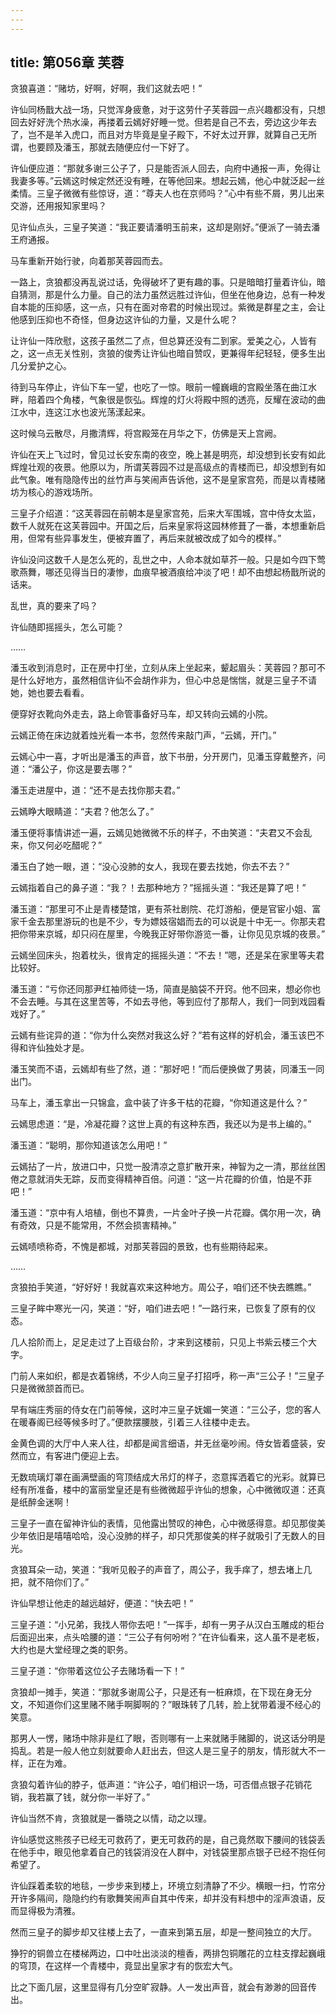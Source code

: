 ```yaml
---
---
---
```

title: 第056章 芙蓉
---





贪狼喜道：“赌坊，好啊，好啊，我们这就去吧！”

许仙同杨戬大战一场，只觉浑身疲惫，对于这劳什子芙蓉园一点兴趣都没有，只想回去好好洗个热水澡，再搂着云嫣好好睡一觉。但若是自己不去，旁边这少年去了，岂不是羊入虎口，而且对方毕竟是皇子殿下，不好太过开罪，就算自己无所谓，也要顾及潘玉，那就去随便应付一下好了。

许仙便应道：“那就多谢三公子了，只是能否派人回去，向府中通报一声，免得让我妻多等。”云嫣这时候定然还没有睡，在等他回来。想起云嫣，他心中就泛起一丝柔情。三皇子微微有些惊讶，道：“尊夫人也在京师吗？”心中有些不屑，男儿出来交游，还用报知家里吗？

见许仙点头，三皇子笑道：“我正要请潘明玉前来，这却是刚好。”便派了一骑去潘王府通报。

马车重新开始行驶，向着那芙蓉园而去。

一路上，贪狼都没再乱说过话，免得破坏了更有趣的事。只是暗暗打量着许仙，暗自猜测，那是什么力量。自己的法力虽然远胜过许仙，但坐在他身边，总有一种发自本能的压抑感，这一点，只有在面对帝君的时候出现过。紫微是群星之主，会让他感到压抑也不奇怪，但身边这许仙的力量，又是什么呢？

让许仙一阵欣慰，这孩子虽然二了点，但总算还没有二到家。爱美之心，人皆有之，这一点无关性别，贪狼的俊秀让许仙也暗自赞叹，更兼得年纪轻轻，便多生出几分爱护之心。

待到马车停止，许仙下车一望，也吃了一惊。眼前一幢巍峨的宫殿坐落在曲江水畔，陪着四个角楼，气象很是恢弘。辉煌的灯火将殿中照的透亮，反耀在波动的曲江水中，连这江水也波光荡漾起来。

这时候乌云散尽，月撒清辉，将宫殿笼在月华之下，仿佛是天上宫阙。

许仙在天上飞过时，曾见过长安东南的夜空，晚上甚是明亮，却没想到长安有如此辉煌壮观的夜景。他原以为，所谓芙蓉园不过是高级点的青楼而已，却没想到有如此气象。唯有隐隐传出的丝竹声与笑闹声告诉他，这不是皇家宫苑，而是以青楼赌坊为核心的游戏场所。

三皇子介绍道：“这芙蓉园在前朝本是皇家宫苑，后来大军围城，宫中侍女太监，数千人就死在这芙蓉园中。开国之后，后来皇家将这园林修葺了一番，本想重新启用，但常有些异事发生，便被弃置了，再后来就被改成了如今的模样。”

许仙没问这数千人是怎么死的，乱世之中，人命本就如草芥一般。只是如今四下莺歌燕舞，哪还见得当日的凄惨，血痕早被酒痕给冲淡了吧！却不由想起杨戬所说的话来。

乱世，真的要来了吗？

许仙随即摇摇头，怎么可能？

……

潘玉收到消息时，正在房中打坐，立刻从床上坐起来，颦起眉头：芙蓉园？那可不是什么好地方，虽然相信许仙不会胡作非为，但心中总是惴惴，就是三皇子不请她，她也要去看看。

便穿好衣靴向外走去，路上命管事备好马车，却又转向云嫣的小院。

云嫣正倚在床边就着烛光看一本书，忽然传来敲门声，“云嫣，开门。”

云嫣心中一喜，才听出是潘玉的声音，放下书册，分开房门，见潘玉穿戴整齐，问道：“潘公子，你这是要去哪？”

潘玉走进屋中，道：“还不是去找你那夫君。”

云嫣睁大眼睛道：“夫君？他怎么了。”

潘玉便将事情讲述一遍，云嫣见她微微不乐的样子，不由笑道：“夫君又不会乱来，你又何必吃醋呢？”

潘玉白了她一眼，道：“没心没肺的女人，我现在要去找她，你去不去？”

云嫣指着自己的鼻子道：“我？！去那种地方？”摇摇头道：“我还是算了吧！”

潘玉道：“那里可不止是青楼楚馆，更有茶社剧院、花灯游船，便是官宦小姐、富家千金去那里游玩的也是不少，专为嫖妓宿娼而去的可以说是十中无一。你那夫君把你带来京城，却只闷在屋里，今晚我正好带你游览一番，让你见见京城的夜景。”

云嫣坐回床头，抱着枕头，很肯定的摇摇头道：“不去！”嗯，还是呆在家里等夫君比较好。

潘玉道：“亏你还同那尹红袖师徒一场，简直是脑袋不开窍。他不回来，想必你也不会去睡。与其在这里苦等，不如去寻他，等到应付了那帮人，我们一同到戏园看戏好了。”

云嫣有些诧异的道：“你为什么突然对我这么好？”若有这样的好机会，潘玉该巴不得和许仙独处才是。

潘玉笑而不语，云嫣却有些了然，道：“那好吧！”而后便换做了男装，同潘玉一同出门。

马车上，潘玉拿出一只锦盒，盒中装了许多干枯的花瓣，“你知道这是什么？”

云嫣思虑道：“是，冷凝花瓣？这世上真的有这种东西，我还以为是书上编的。”

潘玉道：“聪明，那你知道该怎么用吧！”

云嫣拈了一片，放进口中，只觉一股清凉之意扩散开来，神智为之一清，那丝丝困倦之意就消失无踪，反而变得精神百倍。问道：“这一片花瓣的价值，怕是不菲吧！”

潘玉道：“京中有人培植，倒也不算贵，一片金叶子换一片花瓣。偶尔用一次，确有奇效，只是不能常用，不然会损害精神。”

云嫣啧喷称奇，不愧是都城，对那芙蓉园的景致，也有些期待起来。

……

贪狼拍手笑道，“好好好！我就喜欢来这种地方。周公子，咱们还不快去瞧瞧。”

三皇子眸中寒光一闪，笑道：“好，咱们进去吧！”一路行来，已恢复了原有的仪态。

几人拾阶而上，足足走过了上百级台阶，才来到这楼前，只见上书紫云楼三个大字。

门前人来如织，都是衣着锦绣，不少人向三皇子打招呼，称一声“三公子！”三皇子只是微微颔首而已。

早有端庄秀丽的侍女在门前等候，这时冲三皇子妩媚一笑道：“三公子，您的客人在暖春阁已经等候多时了。”便款摆腰肢，引着三人往楼中走去。

金黄色调的大厅中人来人往，却都是闻言细语，并无丝毫吵闹。侍女皆着盛装，安然而立，有客进门便迎上去。

无数琉璃灯罩在画满壁画的穹顶结成大吊灯的样子，恣意挥洒着它的光彩。就算已经有所准备，楼中的富丽堂皇还是有些微微超乎许仙的想象，心中微微叹道：还真是纸醉金迷啊！

三皇子一直在留神许仙的表情，见他露出赞叹的神色，心中微感得意。却见那俊美少年依旧是嘻嘻哈哈，没心没肺的样子，却只凭那俊美的样子就吸引了无数人的目光。

贪狼耳朵一动，笑道：“我听见骰子的声音了，周公子，我手痒了，想去堵上几把，就不陪你们了。”

许仙早想让他走的越远越好，便道：“快去吧！”

三皇子道：“小兄弟，我找人带你去吧！”一挥手，却有一男子从汉白玉雕成的柜台后面迎出来，点头哈腰的道：“三公子有何吩咐？”在许仙看来，这人虽不是老板，大约也是大堂经理之类的职务。

三皇子道：“你带着这位公子去赌场看一下！”

贪狼却一摊手，笑道：“那就多谢周公子，只是还有一桩麻烦，在下现在身无分文，不知道你们这里赌不赌手啊脚啊的？”眼珠转了几转，脸上犹带着漫不经心的笑意。

那男人一愣，赌场中除非是红了眼，否则哪有一上来就赌手赌脚的，说这话分明是捣乱。若是一般人他立刻就要命人赶出去，但这人是三皇子的朋友，情形就大不一样，正在为难。

贪狼勾着许仙的脖子，低声道：“许公子，咱们相识一场，可否借点银子花销花销，我若赢了钱，就分你一半好了。”

许仙当然不肯，贪狼就是一番晓之以情，动之以理。

许仙感觉这熊孩子已经无可救药了，更无可救药的是，自己竟然取下腰间的钱袋丢在他手中，眼见他拿着自己的钱袋消没在人群中，对钱袋里那点银子已经不抱任何希望了。

许仙踩着柔软的地毯，一步步来到楼上，环境立刻清静了不少。横眼一扫，竹帘分开许多隔间，隐隐约约有歌舞笑闹声自其中传来，却并没有料想中的淫声浪语，反而显得极为清雅。

然而三皇子的脚步却又往楼上去了，一直来到第五层，却是一整间独立的大厅。

狰狞的铜兽立在楼梯两边，口中吐出淡淡的檀香，两排包铜雕花的立柱支撑起巍峨的穹顶，在这样一个青楼中，竟显出皇家才有的恢宏大气。

比之下面几层，这里显得有几分空旷寂静。人一发出声音，就会有渺渺的回音传出。